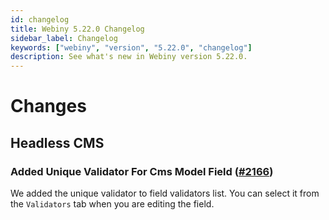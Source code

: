 ```yaml
---
id: changelog
title: Webiny 5.22.0 Changelog
sidebar_label: Changelog
keywords: ["webiny", "version", "5.22.0", "changelog"]
description: See what's new in Webiny version 5.22.0.
---
```



# Changes

## Headless CMS

### Added Unique Validator For Cms Model Field ([#2166](https://github.com/webiny/webiny-js/pull/2166))

We added the unique validator to field validators list. You can select it from the `Validators` tab when you are editing the field.
